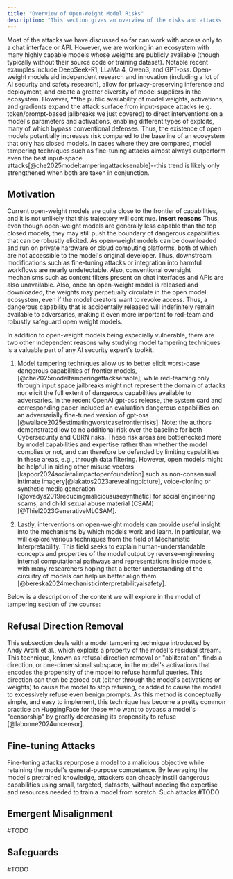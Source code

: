 ```yaml
---
title: "Overview of Open-Weight Model Risks"
description: "This section gives an overview of the risks and attacks facing models with publicly available weights."
---
```


Most of the attacks we have discussed so far can work with access only to a chat interface or API. However, we are working in an ecosystem with many highly capable models whose weights are publicly available (though typically without their source code or training dataset). Notable recent examples include DeepSeek-R1, LLaMa 4, Qwen3, and GPT-oss. 
Open-weight models aid independent research and innovation (including a lot of AI security and safety research), allow for privacy-preserving inference and deployment, and create a greater diversity of model suppliers in the ecosystem. However, **the public availability of model weights, activations, and gradients expand the attack surface from input-space attacks (e.g. token/prompt-based jailbreaks we just covered) to direct interventions on a model's parameters and activations, enabling different types of exploits, many of which bypass conventional defenses. Thus, the existence of open models potentially increases risk compared to the baseline of an ecosystem that only has closed models. In cases where they are compared, model tampering techniques such as fine-tuning attacks almost always outperform even the best input-space attacks[@che2025modeltamperingattacksenable]--this trend is likely only strengthened when both are taken in conjunction. 

## Motivation
Current open-weight models are quite close to the frontier of capabilities, and it is not unlikely that this trajectory will continue. **insert reasons** Thus, even though open-weight models are generally less capable than the top closed models, they may still push the boundary of dangerous capabilities that can be robustly elicited.
As open-weight models can be downloaded and run on private hardware or cloud computing platforms, both of which are not accessible to the model's original developer. Thus, downstream modifications such as fine-tuning attacks or integration into harmful workflows are nearly undetectable. Also, conventional oversight mechanisms such as content filters present on chat interfaces and APIs are also unavailable. 
Also, once an open-weight model is released and downloaded, the weights may perpetually circulate in the open model ecosystem, even if the model creators want to revoke access. Thus, a dangerous capability that is accidentally released will indefinitely remain available to adversaries, making it even more important to red-team and robustly safeguard open weight models.

In addition to open-weight models being especially vulnerable, there are two other independent reasons why studying model tampering techniques is a valuable part of any AI security expert's toolkit.
1. Model tampering techniques allow us to better elicit worst-case dangerous capabilities of frontier models,  [@che2025modeltamperingattacksenable], while red-teaming only through input space jailbreaks might not represent the domain of attacks nor elicit the full extent of dangerous capabilities available to adversaries. In the recent OpenAI gpt-oss release, the system card and corresponding paper included an evaluation dangerous capabilities on an adversarially fine-tuned version of gpt-oss [@wallace2025estimatingworstcasefrontierrisks].
   Note: the authors demonstrated low to no additional risk over the baseline for both Cybersecurity and CBRN risks. These risk areas are bottlenecked more by model capabilities and expertise rather than whether the model complies or not, and can therefore be defended by limiting capabilities in these areas, e.g., through data filtering. However, open models might be helpful in aiding other misuse vectors [kapoor2024societalimpactopenfoundation] such as non-consensual intimate imagery[@lakatos2023arevealingpicture], voice-cloning or synthetic media generation [@ovadya2019reducingmalicioususesynthetic] for social engineering scams, and child sexual abuse material (CSAM) [@Thiel2023GenerativeMLCSAM]. 
 
 2. Lastly, interventions on open-weight models can provide useful insight into the mechanisms by which models work and learn. In particular, we will explore various techniques from the field of Mechanistic Interpretability. This field seeks to explain human-understandable concepts and properties of the model output by reverse-engineering internal computational pathways and representations inside models, with many researchers hoping that a better understanding of the circuitry of models can help us better align them [@bereska2024mechanisticinterpretabilityaisafety]. 

Below is a description of the content we will explore in the model of tampering section of the course:
## Refusal Direction Removal
This subsection deals with a model tampering technique introduced by Andy Arditi et al., which exploits a property of the model's residual stream. This technique, known as refusal direction removal or "abliteration", finds a direction, or one-dimensional subspace, in the model's activations that encodes the propensity of the model to refuse harmful queries. This direction can then be zeroed out (either through the model's activations or weights) to cause the model to stop refusing, or added to cause the model to excessively refuse even benign prompts. As this method is conceptually simple, and easy to implement, this technique has become a pretty common practice on HuggingFace for those who want to bypass a model's "censorship" by greatly decreasing its propensity to refuse [@labonne2024uncensor].
## Fine-tuning Attacks
Fine-tuning attacks repurpose a model to a malicious objective while retaining the model's general-purpose competence. By leveraging the model's pretrained knowledge, attackers can cheaply instill dangerous capabilities using small, targeted, datasets, without needing the expertise and resources needed to train a model from scratch. Such attacks #TODO

## Emergent Misalignment

#TODO
## Safeguards

#TODO


